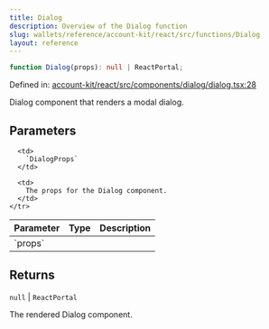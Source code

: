```yaml
---
title: Dialog
description: Overview of the Dialog function
slug: wallets/reference/account-kit/react/src/functions/Dialog
layout: reference
---
```


```ts
function Dialog(props): null | ReactPortal;
```

Defined in: [account-kit/react/src/components/dialog/dialog.tsx:28](https://github.com/alchemyplatform/aa-sdk/blob/5b9429f0f16dcd4ff822527b8de589e19e88faa7/account-kit/react/src/components/dialog/dialog.tsx#L28)

Dialog component that renders a modal dialog.

## Parameters

<table>
  <thead>
    <tr>
      <th align="left">Parameter</th>
      <th align="left">Type</th>
      <th align="left">Description</th>
    </tr>
  </thead>

  <tbody>
    <tr>
      <td>
        `props`
      </td>

      <td>
        `DialogProps`
      </td>

      <td>
        The props for the Dialog component.
      </td>
    </tr>

  </tbody>
</table>

## Returns

`null` | `ReactPortal`

The rendered Dialog component.
